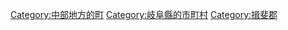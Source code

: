 {{Commonscat|Ibigawa, Gifu}}
{{Catmore}}

{{DEFAULTSORT:Ibigawa}}
[[Category:中部地方的町|Category:中部地方的町]]
[[Category:岐阜縣的市町村|Category:岐阜縣的市町村]]
[[Category:揖斐郡|Category:揖斐郡]]